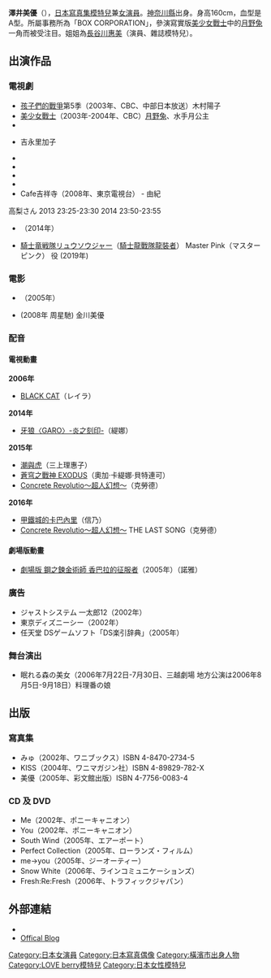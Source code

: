 {{BLP unsourced|time=2020-12-12T07:32:57+00:00}}
{{艺人
| 类型 = 女演员
| 图片 = 
| 本名 = {{lang|ja|澤井美優}}
| 國籍 = {{JPN}}
| 民族 = [[大和民族|大和民族]]
| 出生日期 = {{birth date and age|1987|10|23}}
| 出身地 = {{JPN}}[[神奈川縣|神奈川縣]]
| 官方網站 = {{Official|http://www.box-corporation.com/miyuu/}}
}}

{{Japanese|japanese=沢井美優|kana=さわいみゆう|romaji=Sawai Miyū}}

'''澤井美優'''（{{bd|1987年|10月23日}}），[[日本|日本]][[寫真集|寫真集]][[模特兒|模特兒]]兼[[女演員|女演員]]。[[神奈川縣|神奈川縣]]出身。身高160cm，血型是A型。所屬事務所為「BOX CORPORATION」，參演寫實版[[美少女戰士|美少女戰士]]中的[[月野兔|月野兔]]一角而被受注目。姐姐為[[長谷川惠美|長谷川惠美]]（演員、雜誌模特兒）。

== 出演作品 ==
=== 電視劇 ===
* [[孩子們的戰爭|孩子們的戰爭]]第5季（2003年、CBC、中部日本放送）木村陽子
* [[美少女戰士寫實版|美少女戰士]]（2003年-2004年、CBC）[[月野兔|月野兔]]、水手月公主
* {{lang|ja|女刑事みずき～京都洛西署物語（2005年、テレビ朝日）近藤マキ|}}
* {{lang|ja|拝み屋横丁顛末記（2006年、テレビ朝日）|}} 吉永里加子
* {{lang|ja|素浪人 月影兵庫 第2話 （2007年、テレビ朝日） - お奈津 |}} 
* {{lang|ja|月曜ゴールデン特別企画 『おふくろ先生のゆうばり診療日記』（2008年2月25日、TBS） - 平井歩美|}} 
* {{lang|ja|トミカヒーロー レスキューフォース（2008年7月26日、テレビ東京） - 神田茜|}}
* {{lang|ja|キャットストリート（2008年9月11日、NHK）|}} 
* Cafe吉祥寺（2008年、東京電視台） - 由紀
高梨さん 2013 23:25-23:30 2014 23:50-23:55
* {{tsl|ja|ラスト・ドクター〜監察医アキタの検死報告〜|Last Doctor ～監察醫秋田的驗屍報告～}}（2014年）
* [[騎士竜戦隊リュウソウジャー|騎士竜戦隊リュウソウジャー]]（[[騎士龍戰隊龍裝者|騎士龍戰隊龍裝者]]） Master Pink（マスターピンク） 役 (2019年)

=== 電影 ===
* {{lang|ja|チェーン 連鎖呪殺|}}（2005年）
* {{lang|ja|少林少女|}}(2008年 周星馳) 金川美優

=== 配音 ===
==== 電視動畫 ====
'''2006年'''
* [[黑貓_(日本漫畫)|BLACK CAT]]（レイラ）
'''2014年'''
* [[牙狼〈GARO〉-炎之刻印-|牙狼〈GARO〉-炎之刻印-]]（緹娜）<!--10月3日-->
'''2015年'''
* [[潮與虎|潮與虎]]（三上理惠子）<!--7月3日-->
* [[蒼穹之戰神|蒼穹之戰神 EXODUS]]（奧加·卡緹娜·貝特連可）<!--10月2日-->
* [[Concrete_Revolutio～超人幻想～|Concrete Revolutio～超人幻想～]]（克勞德）<!--10月4日-->
'''2016年'''
* [[甲鐵城的卡巴內里|甲鐵城的卡巴內里]]（信乃）<!--4月7日-->
* [[Concrete_Revolutio～超人幻想～|Concrete Revolutio～超人幻想～]] THE LAST SONG（克勞德）<!--4月10日-->

==== 劇場版動畫 ====
* [[劇場版_鋼之鍊金術師_香巴拉的征服者|劇場版 鋼之鍊金術師 香巴拉的征服者]]（2005年）（諾雅）

=== 廣告 ===
* ジャストシステム 一太郎12（2002年）
* 東京ディズニーシー（2002年）
* 任天堂 DSゲームソフト「DS楽引辞典」（2005年）

=== 舞台演出 ===
* 眠れる森の美女（2006年7月22日-7月30日、三越劇場 地方公演は2006年8月5日-9月18日）料理番の娘

== 出版 ==
=== 寫真集 ===
* みゅ（2002年、ワニブックス）ISBN 4-8470-2734-5
* KISS（2004年、ワニマガジン社）ISBN 4-89829-782-X
* 美優（2005年、彩文館出版）ISBN 4-7756-0083-4

=== CD 及 DVD ===
<!--出演作品が先行放映されてDVD化されたもの（例：ドラマ・映画）などは除外-->
* Me（2002年、ポニーキャニオン）
* You（2002年、ポニーキャニオン）
* South Wind（2005年、エアーポート）
* Perfect Collection（2005年、ローランズ・フィルム）
* me→you（2005年、ジーオーティー）
* Snow White（2006年、ラインコミュニケーションズ）
* Fresh:Re:Fresh（2006年、トラフィックジャパン）

== 外部連結 ==
* {{cite web |url=http://www.box-corporation.com/miyuu/ |deadurl=yes |archive-url=https://web.archive.org/web/20140224025807/http://www.box-corporation.com/miyuu/ |title=MIYUU SAWAI OFFICIAL WEB SITE |archive-date=2014-02-24 |access-date=2017-10-31 |language=ja }}
* [http://ameblo.jp/sawai-miyuu/ Offical Blog] {{Wayback|url=http://ameblo.jp/sawai-miyuu/ |date=20210316155311 }}

{{超級戰隊系列歷代粉紅戰士主演演員}}
{{Authority control}}
{{DEFAULTSORT:Sawai Miyuu}}
[[Category:日本女演員|Category:日本女演員]]
[[Category:日本寫真偶像|Category:日本寫真偶像]]
[[Category:橫濱市出身人物|Category:橫濱市出身人物]]
[[Category:LOVE_berry模特兒|Category:LOVE berry模特兒]]
[[Category:日本女性模特兒|Category:日本女性模特兒]]